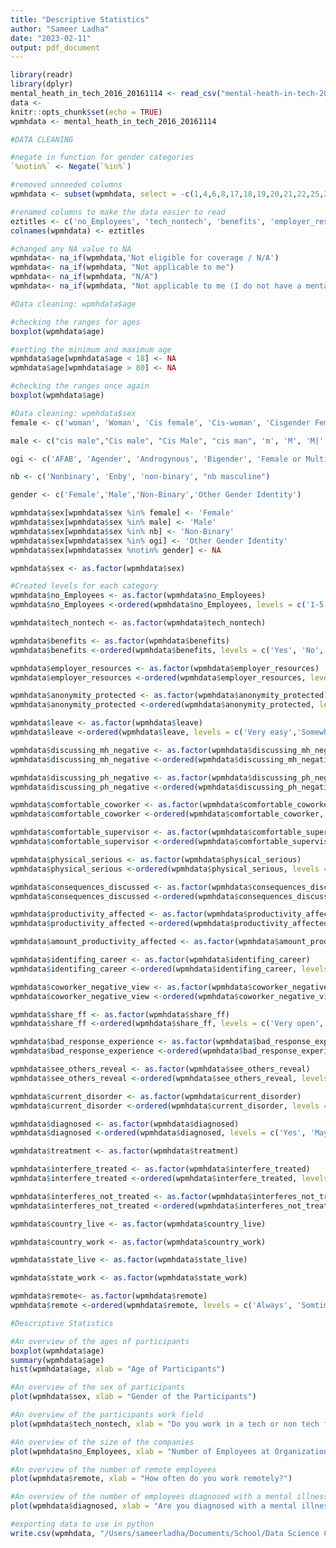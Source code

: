 ```yaml
---
title: "Descriptive Statistics"
author: "Sameer Ladha"
date: "2023-02-11"
output: pdf_document
---
```


```r
library(readr)
library(dplyr)
mental_heath_in_tech_2016_20161114 <- read_csv("mental-heath-in-tech-2016_20161114.csv")
data <-
knitr::opts_chunk$set(echo = TRUE)
wpmhdata <- mental_heath_in_tech_2016_20161114
```

```r

#DATA CLEANING

#negate in function for gender categories
`%notin%` <- Negate(`%in%`)

#removed unneeded columns
wpmhdata <- subset(wpmhdata, select = -c(1,4,6,8,17,18,19,20,21,22,25,26,27,28,29,30,31,32,33,34,35,36,37,38,39,40,46,47,49,50,52,62))

#renamed columns to make the data easier to read
eztitles <- c('no_Employees', 'tech_nontech', 'benefits', 'employer_resources', 'anonymity_protected', 'leave', 'discussing_mh_negative', 'discussing_ph_negative', 'comfortable_coworker', 'comfortable_supervisor', 'physical_serious', 'consequences_discussed', 'productivity_affected', 'amount_productivity_affected', 'identifing_career', 'coworker_negative_view', 'share_ff', 'bad_response_experience', 'see_others_reveal', 'current_disorder', 'diagnosed', 'treatment', 'interfere_treated', 'interferes_not_treated', 'age', 'sex', 'country_live','state_live', 'country_work', 'state_work', 'remote')
colnames(wpmhdata) <- eztitles
```

```r
#changed any NA value to NA
wpmhdata<- na_if(wpmhdata,'Not eligible for coverage / N/A')
wpmhdata<- na_if(wpmhdata, "Not applicable to me")
wpmhdata<- na_if(wpmhdata, "N/A")
wpmhdata<- na_if(wpmhdata, "Not applicable to me (I do not have a mental illness)")
```

```r
#Data cleaning: wpmhdata$age

#checking the ranges for ages
boxplot(wpmhdata$age)

#setting the minimum and maximum age
wpmhdata$age[wpmhdata$age < 18] <- NA
wpmhdata$age[wpmhdata$age > 80] <- NA

#checking the ranges once again
boxplot(wpmhdata$age)
```

```r
#Data cleaning: wpmhdata$sex
female <- c('woman', 'Woman', 'Cis female', 'Cis-woman', 'Cisgender Female', 'f', 'F','fem','female','Female (props for making this a freeform field, though)','Female assigned at birth','female/woman', 'Femaleale','I identify as female.','Femaleemale')

male <- c("cis male","Cis male", "Cis Male", "cis man", 'm', 'M', 'M|', 'mail', 'male','Male','Male (cis)', 'Male.', 'Malr', 'man', 'Man', 'Sex is male', 'MALE')

ogi <- c('AFAB', 'Agender', 'Androgynous', 'Bigender', 'Female or Multi-Gender Femme', "female-bodied; no feelings about gender", "Genderfluid", "Genderfluid (born female)", "Genderflux demi-girl", "genderqueer", "Genderqueer", "genderqueer woman", "Male (trans, FtM)", "Male/genderqueer", "mtf", "Other", "Other/Transfeminine", "Queer", "Transgender woman", "Transitioned, M2F", 'Fluid', 'male 9:1 female, roughly') 

nb <- c('Nonbinary', 'Enby', 'non-binary', "nb masculine")

gender <- c('Female','Male','Non-Binary','Other Gender Identity')

wpmhdata$sex[wpmhdata$sex %in% female] <- 'Female'
wpmhdata$sex[wpmhdata$sex %in% male] <- 'Male'
wpmhdata$sex[wpmhdata$sex %in% nb] <- 'Non-Binary'
wpmhdata$sex[wpmhdata$sex %in% ogi] <- 'Other Gender Identity'
wpmhdata$sex[wpmhdata$sex %notin% gender] <- NA

wpmhdata$sex <- as.factor(wpmhdata$sex)
```

```r
#Created levels for each category
wpmhdata$no_Employees <- as.factor(wpmhdata$no_Employees)
wpmhdata$no_Employees <-ordered(wpmhdata$no_Employees, levels = c('1-5','6-25','26-100','100-500', '500-1000', 'More than 1000'))

wpmhdata$tech_nontech <- as.factor(wpmhdata$tech_nontech)

wpmhdata$benefits <- as.factor(wpmhdata$benefits)
wpmhdata$benefits <-ordered(wpmhdata$benefits, levels = c('Yes', 'No', "I don't know"))

wpmhdata$employer_resources <- as.factor(wpmhdata$employer_resources)
wpmhdata$employer_resources <-ordered(wpmhdata$employer_resources, levels = c('Yes', 'No', "I don't know"))

wpmhdata$anonymity_protected <- as.factor(wpmhdata$anonymity_protected)
wpmhdata$anonymity_protected <-ordered(wpmhdata$anonymity_protected, levels = c('Yes', 'No', "I don't know"))

wpmhdata$leave <- as.factor(wpmhdata$leave)
wpmhdata$leave <-ordered(wpmhdata$leave, levels = c('Very easy','Somewhat easy','Neither easy nor difficult','Somewhat difficult', 'Very Difficult'))

wpmhdata$discussing_mh_negative <- as.factor(wpmhdata$discussing_mh_negative)
wpmhdata$discussing_mh_negative <-ordered(wpmhdata$discussing_mh_negative, levels = c('Yes', 'Maybe', 'No'))

wpmhdata$discussing_ph_negative <- as.factor(wpmhdata$discussing_ph_negative)
wpmhdata$discussing_ph_negative <-ordered(wpmhdata$discussing_ph_negative, levels = c('Yes', 'Maybe', 'No'))

wpmhdata$comfortable_coworker <- as.factor(wpmhdata$comfortable_coworker)
wpmhdata$comfortable_coworker <-ordered(wpmhdata$comfortable_coworker, levels = c('Yes', 'Maybe', 'No'))

wpmhdata$comfortable_supervisor <- as.factor(wpmhdata$comfortable_supervisor)
wpmhdata$comfortable_supervisor <-ordered(wpmhdata$comfortable_supervisor, levels = c('Yes', 'Maybe', 'No'))

wpmhdata$physical_serious <- as.factor(wpmhdata$physical_serious)
wpmhdata$physical_serious <-ordered(wpmhdata$physical_serious, levels = c('Yes', 'Maybe', 'No'))

wpmhdata$consequences_discussed <- as.factor(wpmhdata$consequences_discussed)
wpmhdata$consequences_discussed <-ordered(wpmhdata$consequences_discussed, levels = c('Yes', 'Maybe', 'No'))

wpmhdata$productivity_affected <- as.factor(wpmhdata$productivity_affected)
wpmhdata$productivity_affected <-ordered(wpmhdata$productivity_affected, levels = c('Yes', 'Unsure', 'No'))

wpmhdata$amount_productivity_affected <- as.factor(wpmhdata$amount_productivity_affected)

wpmhdata$identifing_career <- as.factor(wpmhdata$identifing_career)
wpmhdata$identifing_career <-ordered(wpmhdata$identifing_career, levels = c('Yes, it has', 'Yes, I think it would', 'Maybe', "No, I don't think it would", 'No, it has not'))

wpmhdata$coworker_negative_view <- as.factor(wpmhdata$coworker_negative_view)
wpmhdata$coworker_negative_view <-ordered(wpmhdata$coworker_negative_view, levels = c('Yes, they do', 'Yes, I think they would', 'Maybe', "No, I don't think they would", 'No, they do not'))

wpmhdata$share_ff <- as.factor(wpmhdata$share_ff)
wpmhdata$share_ff <-ordered(wpmhdata$share_ff, levels = c('Very open','Somewhat open','Neutral','Somewhat not open', 'Not open at all'))

wpmhdata$bad_response_experience <- as.factor(wpmhdata$bad_response_experience)
wpmhdata$bad_response_experience <-ordered(wpmhdata$bad_response_experience, levels = c('Yes, I experienced', 'Yes, I observed', 'Maybe/Not sure', "No"))

wpmhdata$see_others_reveal <- as.factor(wpmhdata$see_others_reveal)
wpmhdata$see_others_reveal <-ordered(wpmhdata$see_others_reveal, levels = c('Yes', 'Maybe', 'No'))

wpmhdata$current_disorder <- as.factor(wpmhdata$current_disorder)
wpmhdata$current_disorder <-ordered(wpmhdata$current_disorder, levels = c('Yes', 'Maybe', 'No'))

wpmhdata$diagnosed <- as.factor(wpmhdata$diagnosed)
wpmhdata$diagnosed <-ordered(wpmhdata$diagnosed, levels = c('Yes', 'Maybe', 'No'))

wpmhdata$treatment <- as.factor(wpmhdata$treatment)

wpmhdata$interfere_treated <- as.factor(wpmhdata$interfere_treated)
wpmhdata$interfere_treated <-ordered(wpmhdata$interfere_treated, levels = c('Often', 'Sometimes', 'Rarely', 'Never'))

wpmhdata$interferes_not_treated <- as.factor(wpmhdata$interferes_not_treated)
wpmhdata$interferes_not_treated <-ordered(wpmhdata$interferes_not_treated, levels = c('Often', 'Sometimes', 'Rarely', 'Never'))

wpmhdata$country_live <- as.factor(wpmhdata$country_live)

wpmhdata$country_work <- as.factor(wpmhdata$country_work)

wpmhdata$state_live <- as.factor(wpmhdata$state_live)

wpmhdata$state_work <- as.factor(wpmhdata$state_work)

wpmhdata$remote<- as.factor(wpmhdata$remote)
wpmhdata$remote <-ordered(wpmhdata$remote, levels = c('Always', 'Somtimes', 'Never'))
```


```r
#Descriptive Statistics

#An overview of the ages of participants
boxplot(wpmhdata$age)
summary(wpmhdata$age)
hist(wpmhdata$age, xlab = "Age of Participants")

#An overview of the sex of participants
plot(wpmhdata$sex, xlab = "Gender of the Participants")

#An overview of the participants work field
plot(wpmhdata$tech_nontech, xlab = "Do you work in a tech or non tech field?")

#An overview of the size of the companies
plot(wpmhdata$no_Employees, xlab = "Number of Employees at Organization")

#An overview of the number of remote employees
plot(wpmhdata$remote, xlab = "How often do you work remotely?")

#An overview of the number of employees diagnosed with a mental illness
plot(wpmhdata$diagnosed, xlab = "Are you diagnosed with a mental illness?")
```

```r
#exporting data to use in python
write.csv(wpmhdata, "/Users/sameerladha/Documents/School/Data Science Certificate/CIND820/Code/wpmhdata.csv")
```


